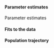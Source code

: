 #### Parameter estimates {#sec-model-estimates}
Parameter estimates

#### Fits to the data {#sec-model-fits}

#### Population trajectory {#sec-model-trajectory}

